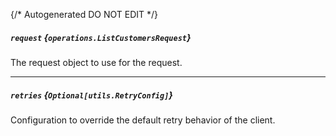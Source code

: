 {/* Autogenerated DO NOT EDIT  */}

##### `request` *{`operations.ListCustomersRequest`}*
The request object to use for the request.
<Collapsible>
    <ListCustomersRequest/>
</Collapsible>

---
##### `retries` *{`Optional[utils.RetryConfig]`}*
Configuration to override the default retry behavior of the client.
<Collapsible>
    <Retryconfig/>
</Collapsible>


